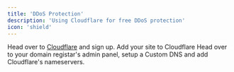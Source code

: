 ```yaml
---
title: 'DDoS Protection'
description: 'Using Cloudflare for free DDoS protection'
icon: 'shield'
---
```


<Steps>
    <Step title="Register for Cloudflare">
        Head over to <a href="https://www.cloudflare.com/" target="_blank">Cloudflare</a> and sign up.
    </Step>
    <Step title="Add Site">
        Add your site to Cloudflare
    </Step>
    <Step title="Point to Cloudflare's nameservers">
        Head over to your domain registar's admin panel, setup a Custom DNS and add Cloudflare's nameservers.
    </Step>
</Steps>